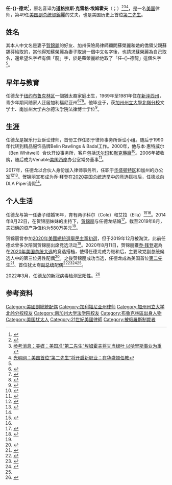 {{noteTA
|G1=USGov
|G2=USState
|G3=TO
}}
{{Infobox officeholder
| name               = 任德龙
| native_name        = Douglas Emhoff
| native_name_lang   = en
| image              = Second Gentleman Douglas Emhoff.jpg
| birth_date         = {{birth date and age|1964|10|13}}
| birth_place        = {{USA}}[[纽约州|纽约州]][[纽约|紐約市]]
| death_date         = 
| death_place        = 
| office              = [[美國副總統配偶|美国第二先生]]
| status           = 
| term_start          = 2021年1月20日
| vicepresident       = [[賀錦麗|賀錦麗]]
| predecessor         = [[凯伦·彭斯|凯伦·彭斯]]（第二夫人）
| successor           =  
| party              = {{DP}}
| spouse             = {{Plainlist|
*{{tsl|en|Kerstin Emhoff|克斯汀·埃姆霍夫}}（1992年結婚；2008年離婚）
*{{marriage |[[賀錦麗|賀錦麗]]|2014|}}
}}
| children           = 1子1女（与前妻所生）
| education          = [[加州州立大學北嶺分校|加州州立大學北嶺分校]]（[[文学士|BA]]）<br>[[南加州大学|南加州大学]]（[[法律博士|JD]]）
| religion           = 浸禮宗
}}
'''任-{}-德龙'''<ref name="#1">{{cite web|title=華裔好友代取中文名「賀錦麗」：祝賀…前程似錦|url=https://www.worldjournal.com/7093304/|accessdate=2020-10-10|author=|date=2020-08-12|format=|publisher=|language=zh-hant|archiveurl=https://web.archive.org/web/20201010044127/https://www.worldjournal.com/7093304/|archivedate=2020-10-10|website=世界日報|dead-url=no}}</ref>，原名音译为'''道格拉斯·克雷格·埃姆霍夫'''（{{lang-en|Douglas Craig Emhoff}}；{{bd|1964年|10月13日||}}）<ref>{{Cite web |url=http://m.cankaoxiaoxi.com/culture/culture20210209/2434521.shtml?fr=mb |title=参考消息：道格·埃姆霍夫：美国首位“第二先生” |access-date=2021-06-12 |archive-date=2022-04-16 |archive-url=https://web.archive.org/web/20220416162218/http://m.cankaoxiaoxi.com/culture/culture20210209/2434521.shtml?fr=mb }}</ref><ref>[http://m.cankaoxiaoxi.com/world/20201115/2424784.shtml?fr=mb 参考消息：美媒：美国准“第二先生”埃姆霍夫将甘当绿叶 以哈里斯事业为重]</ref><ref>[https://m.gmw.cn/2020-12/11/content_1301929500.htm 光明网：美国首位“第二先生”将开启新职业：在华盛顿任教]</ref>，是一名[[美国|美国]]律师，第49任[[美国副总统|美国副总统]][[賀錦麗|賀錦麗]]的丈夫，也是美国历史上首位[[美國副總統配偶|第二先生]]。

== 姓名 ==
其本人中文名是妻子[[賀錦麗|賀錦麗]]的好友、加州保險局律師顧問蘇榮麗和她的僑領父親蘇錫芬給取的，當他得知蘇榮麗為妻子取過一個中文名字後，也請求蘇榮麗為自己取名，還希望名字裡有個「龍」字，於是蘇榮麗給他取了「任-{}-德龍」這個名字<ref name="#1"/>。

==早年与教育==
任德龙于[[纽约|纽约]][[布鲁克林区|布鲁克林区]]一個猶太裔家庭出生，1969年至1981年住在[[新泽西州|新泽西州]]，青少年期间随家人迁居加利福尼亚州<ref name="app-nj">{{cite news |last1=Davis |first1=Mike |title=Kamala Harris' husband, Douglas Emhoff, has 'NJ in his veins' |url=https://www.app.com/story/news/politics/2020/08/12/kamala-harris-joe-biden-douglas-emhoff-vice-president/3356770001/ |accessdate=2020-08-12 |newspaper={{tsl|en|Asbury Park Press||Asbury Park Press}} |date=2020-08-12}}</ref><ref name="cnn-what-to-know">{{cite news |last1=Reston |first1=Maeve |title=What to know about Douglas Emhoff, Kamala Harris' husband, after that onstage protester moment |url=https://www.cnn.com/2019/06/02/politics/who-is-douglas-emhoff-kamala-harris-husband/index.html |accessdate=2020-08-11 |website=CNN |date=2019-06-03 |archive-date=2019-07-09 |archive-url=https://web.archive.org/web/20190709194650/https://www.cnn.com/2019/06/02/politics/who-is-douglas-emhoff-kamala-harris-husband/index.html |dead-url=no }}</ref><ref name=":0">{{Cite web|first=Gabe|last=Friedman|date=2020-08-11|title=Kamala Harris is Joe Biden's VP pick - here's what Jewish voters should know|url=https://www.jta.org/2020/08/11/politics/kamala-harris-is-joe-bidens-vp-pick-heres-what-jewish-voters-should-know|access-date=2020-08-12|agency={{tsl|en|Jewish Telegraphic Agency||Jewish Telegraphic Agency}}|language=en-US|archive-date=2020-08-12|archive-url=https://web.archive.org/web/20200812161608/https://www.jta.org/2020/08/11/politics/kamala-harris-is-joe-bidens-vp-pick-heres-what-jewish-voters-should-know|dead-url=no}}</ref>。他毕业于{{tsl|en|Agoura High School|阿古拉高中}}，获[[加州州立大學北嶺分校|加州州立大學北嶺分校]]文学士、[[南加州大学古尔德法学院|南加州大学古尔德法学院]][[法律博士|法律博士]]学位<ref name="thr-first">{{cite magazine |last1=Cullins |first1=Ashley |title=First Gentleman? Kamala Harris' Attorney Husband Talks 'Endlessly Fascinating' Campaign Trail |url=https://www.hollywoodreporter.com/news/kamala-harris-attorney-husband-talks-fascinating-campaign-trail-1197098 |magazine=[[荷里活報道|The Hollywood Reporter]] |date=2019-03-29 |accessdate=2020-08-11 |archive-date=2019-03-30 |archive-url=https://web.archive.org/web/20190330160209/https://www.hollywoodreporter.com/news/kamala-harris-attorney-husband-talks-fascinating-campaign-trail-1197098 |dead-url=no }}</ref>。

==生涯==
任德龙是娱乐行业诉讼律师，首份工作任职于{{le|必百瑞|Pillsbury Winthrop Shaw Pittman}}律师事务所诉讼小组。随后于1990年代转到精品服饰品牌Belin Rawlings & Badal工作。2000年，他与本·惠特威尔（Ben Whitwell）合伙开设事务所，客户包括[[沃尔玛|沃尔玛]]和[[默克藥廠|默克藥廠]]<ref>{{Cite news|last=Saul|first=Stephanie|date=2020-08-17|title=Doug Emhoff, Kamala Harris’s husband, takes a leave of absence from his law firm.|language=en-US|work=The New York Times|url=https://www.nytimes.com/2020/08/17/us/elections/doug-emhoff-kamala-harriss-husband-takes-a-leave-of-absence-from-his-law-firm.html|access-date=2020-08-19|issn=0362-4331|archive-date=2020-08-19|archive-url=https://web.archive.org/web/20200819001927/https://www.nytimes.com/2020/08/17/us/elections/doug-emhoff-kamala-harriss-husband-takes-a-leave-of-absence-from-his-law-firm.html|dead-url=no}}</ref>。2006年被{{tsl|en|Venable LLP|Venable LLP|Venable}}收购，随后成为Venable[[美国西岸|美国西岸]]办公室常务董事<ref>{{Cite web|last=Greene|first=Jenna|date=2020-08-13|title=Westlaw Today Signon|url=https://today.westlaw.com/Document/I59b44f00dda611ea9e9b9b34449fe282/View/FullText.html?transitionType=Default&contextData=(sc.Default)&VR=3.0&RS=cblt1.0|dead-url=no|archive-url=https://web.archive.org/web/20201010044128/https://today.westlaw.com/Document/I59b44f00dda611ea9e9b9b34449fe282/View/FullText.html?transitionType=Default&contextData=(sc.Default)&VR=3.0&RS=cblt1.0&firstPage=true|archive-date=2020-10-10|access-date=2020-08-19|website=signon.thomsonreuters.com}}</ref>。

2017年，任德龙以合伙人身份加入{{tsl|en|DLA Piper|DLA Piper}}律师事务所，任职于[[华盛顿特区|华盛顿特区]]和加州的办公室<ref name="ap-growing">{{cite news|last1=Summers|first1=Juana|date=2019-06-08|title=Harris’ husband takes on growing public role in 2020 race|agency=[[美联社|Associated Press]]|url=https://apnews.com/1b5e33b807fe48fb9d7e7bcc79547af7|accessdate=2020-08-11|archive-date=2020-08-20|archive-url=https://web.archive.org/web/20200820090852/https://apnews.com/1b5e33b807fe48fb9d7e7bcc79547af7|dead-url=no}}</ref><ref name=":1">{{Cite web|last=Bonos|first=Lisa|last2=|date=2020-08-19|title=The story of Kamala and Doug, a match made in Hollywood (literally)|url=https://www.washingtonpost.com/lifestyle/relationships/doug-emhoff-kamala-harris-husband/2020/08/18/a6c64db6-e15c-11ea-8181-606e603bb1c4_story.html|dead-url=no|archive-url=https://web.archive.org/web/20200819180557/https://www.washingtonpost.com/lifestyle/relationships/doug-emhoff-kamala-harris-husband/2020/08/18/a6c64db6-e15c-11ea-8181-606e603bb1c4_story.html|archive-date=2020-08-19|access-date=2020-08-19|website=Washington Post|language=en}}</ref>。贺锦丽宣布成为乔·拜登在[[2020美国总统选举|2020美国总统选举]]中的竞选搭档后，任德龙向DLA Piper请假<ref name=":1" />。

==个人生活==
任德龙与第一任妻子{{tsl|en|Kerstin Emhoff|克斯汀·埃姆霍夫|克斯汀·麦金}}结婚16年，育有两子科尔（Cole）和艾拉（Ella）<ref>{{Cite magazine|last=Harris|first=Kamala|date=2019-05-10|title=Sen. Kamala Harris on Being 'Momala'|url=https://www.elle.com/culture/career-politics/a27422434/kamala-harris-stepmom-mothers-day/|access-date=2020-08-12|magazine=Elle|archive-date=2020-08-12|archive-url=https://web.archive.org/web/20200812185005/https://www.elle.com/culture/career-politics/a27422434/kamala-harris-stepmom-mothers-day/|dead-url=no}}</ref><ref name=":0" />。2014年8月22日，在贺锦丽妹妹{{tsl|en|Maya Harris|玛雅·哈里斯}}的主持下，[[贺锦丽|贺锦丽]]与任德龙结婚<ref>{{cite news|last=Siders|first=David|date=2014-08-25|title=Kamala Harris married in Santa Barbara ceremony|work={{tsl|en|The Sacramento Bee||The Sacramento Bee}}|url=https://www.sacbee.com/news/politics-government/capitol-alert/article2607685.html|accessdate=2020-10-10|archive-date=2020-08-17|archive-url=https://web.archive.org/web/20200817181737/https://www.sacbee.com/news/politics-government/capitol-alert/article2607685.html|dead-url=no}}</ref>。截至2019年8月，夫妇俩的资产净值约为580万美元<ref name="forbes">{{cite news|date=2019-08-14|title=The Net Worth Of Every 2020 Presidential Candidate|work=Forbes|url=https://www.forbes.com/sites/danalexander/2019/08/14/heres-the-net-worth-of-every-2020-presidential-candidate/|accessdate=2019-08-24|archive-date=2019-08-23|archive-url=https://web.archive.org/web/20190823194359/https://www.forbes.com/sites/danalexander/2019/08/14/heres-the-net-worth-of-every-2020-presidential-candidate/|dead-url=no}}</ref>。

贺锦丽曾参加[[2020年美國總統選舉民主黨初選|2020年美國總統選舉民主黨初選]]，但于2019年12月被淘汰，此前任德龙曾多次陪同贺锦丽出席竞选活动<ref name="cnn-what-to-know"/>。2020年8月11日，贺锦丽獲[[乔·拜登|乔·拜登]]選為在[[2020年美国总统大选|2020年美国总统大选]]的竞选搭档，使得任德龙成为继{{tsl|en|John Zaccaro|约翰·扎卡罗}}和{{tsl|en|Todd Palin|托德·佩林}}后，主要政党副总统候选人中的第三位男性配偶<ref>{{cite news|last=Emmrich|first=Stuart|date=2020-08-13|title=The 9 Things We Know About Kamala Harris’s Husband|work=[[时尚_(Vogue)|Vogue]]|url=https://www.vogue.com/article/nine-things-we-know-about-kamala-harris-husband-douglas-emhoff|accessdate=2020-08-15|archive-date=2020-09-06|archive-url=https://web.archive.org/web/20200906171652/https://www.vogue.com/article/nine-things-we-know-about-kamala-harris-husband-douglas-emhoff|dead-url=no}}</ref>。之後贺锦丽成功当选，任德龙成為美国首位[[美国第二夫人|第二先生]]<ref>{{cite news|last=Edelman|first=Adam|date=2020-08-13|title=The first 'second gentleman'? Meet Kamala Harris' husband, Doug Emhoff|work=[[NBC新聞|NBC News]]|url=https://www.nbcnews.com/politics/2020-election/first-second-gentleman-meet-kamala-harris-husband-doug-emhoff-n1236554|accessdate=2020-08-15|archive-date=2020-08-15|archive-url=https://web.archive.org/web/20200815021438/https://www.nbcnews.com/politics/2020-election/first-second-gentleman-meet-kamala-harris-husband-doug-emhoff-n1236554|dead-url=no}}</ref>、首位犹太裔[[美国副总统|副总统]]配偶<ref name="vc-star">{{cite news |last1=Kisken |first1=Tom |title=Agoura High alumnus could become nation's first 'second gentleman' |url=https://www.vcstar.com/story/news/local/2020/08/26/who-is-kamala-harris-husband-doug-emhoff-married-agoura-high-school/3415297001/ |accessdate=2020-08-27 |publisher=Ventura County Star |date=2020-08-26 |archive-date=2020-10-10 |archive-url=https://web.archive.org/web/20201010044126/https://www.vcstar.com/story/news/local/2020/08/26/who-is-kamala-harris-husband-doug-emhoff-married-agoura-high-school/3415297001/ |dead-url=no }}</ref><ref>{{Cite news|date=2020-08-13|title=Douglas Emhoff: Kamala Harris's husband and potential 'second gentleman'|language=en-gb|work=[[英國廣播公司新聞|BBC News]]|url=https://www.bbc.com/news/world-us-canada-53758915|access-date=2020-08-17|archive-date=2020-08-16|archive-url=https://web.archive.org/web/20200816221840/https://www.bbc.com/news/world-us-canada-53758915|dead-url=no}}</ref><ref>{{Cite news|last=Schor|first=Elana|date=2020-08-12|title=Harris brings Baptist, interfaith roots to Democratic ticket|url=https://www.washingtonpost.com/national/religion/harris-brings-baptist-interfaith-roots-to-democratic-ticket/2020/08/12/2d319e6a-dc57-11ea-b4f1-25b762cdbbf4_story.html|dead-url=no|archive-url=https://web.archive.org/web/20200903200811/https://www.washingtonpost.com/national/religion/harris-brings-baptist-interfaith-roots-to-democratic-ticket/2020/08/12/2d319e6a-dc57-11ea-b4f1-25b762cdbbf4_story.html|archive-date=2020-09-03|access-date=2020-08-17|newspaper=[[华盛顿邮报|Washington Post]]|language=en}}</ref><ref name=":1" />。

2022年3月，任德龙的新冠病毒检测呈阳性。<ref>{{Cite web |url=https://news.yahoo.com/emhoff-tests-positive-covid-19-221004416.html |title=存档副本 |access-date=2022-03-16 |archive-date=2022-04-14 |archive-url=https://web.archive.org/web/20220414083302/https://news.yahoo.com/emhoff-tests-positive-covid-19-221004416.html }}</ref>

==参考资料==
{{reflist|2}}
{{s-start}}
{{s-hon}}
{{s-bef|before={{tsl|en|Anne Holton|安妮·霍尔顿}}}}
{{s-ttl|title=[[民主党_(美国)|民主党]][[美国副总统|美国副总统]]{{tsl|en|List of United States Democratic Party presidential tickets|美国民主党总统候选人名单|候选人}}配偶|years=[[2020年美國總統選舉|2020年]]}}
{{s-inc|recent}}
{{s-end}}

{{美國第二夫人}}

{{DEFAULTSORT:Emhoff, Douglas}}
[[Category:美國副總統配偶|Category:美國副總統配偶]]
[[Category:加利福尼亚州律师|Category:加利福尼亚州律师]]
[[Category:加州州立大学北岭分校校友|Category:加州州立大学北岭分校校友]]
[[Category:南加州大学法学院校友|Category:南加州大学法学院校友]]
[[Category:布魯克林區出身人物|Category:布魯克林區出身人物]]
[[Category:美国犹太人|Category:美国犹太人]]
[[Category:21世紀美國律師|Category:21世紀美國律師]]
[[Category:被俄羅斯制裁者|Category:被俄羅斯制裁者]]
